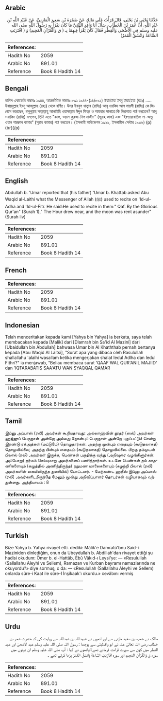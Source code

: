 ## Arabic


<div dir="rtl" lang="ar" style={{fontSize:'larger',backgroundColor:'#f8f9fa',padding:20}}>
حَدَّثَنَا يَحْيَى بْنُ يَحْيَى، قَالَ قَرَأْتُ عَلَى مَالِكٍ عَنْ ضَمْرَةَ بْنِ سَعِيدٍ الْمَازِنِيِّ، عَنْ عُبَيْدِ اللَّهِ بْنِ عَبْدِ اللَّهِ، أَنَّ عُمَرَ بْنَ الْخَطَّابِ، سَأَلَ أَبَا وَاقِدٍ اللَّيْثِيَّ مَا كَانَ يَقْرَأُ بِهِ رَسُولُ اللَّهِ صلى الله عليه وسلم فِي الأَضْحَى وَالْفِطْرِ فَقَالَ كَانَ يَقْرَأُ فِيهِمَا بِـ ‏(‏ ق وَالْقُرْآنِ الْمَجِيدِ‏)‏ وَ ‏(‏ اقْتَرَبَتِ السَّاعَةُ وَانْشَقَّ الْقَمَرُ‏)‏
</div>
<div style={{backgroundColor:'#f8f9fa',padding:20, marginBottom: 10}}><table> <thead> <tr> <th>References:</th> <th></th> </tr> </thead> <tbody><tr><td>Hadith No</td><td>2059</td></tr><tr><td>Arabic No</td><td>891.01</td></tr><tr><td>Reference</td><td>Book 8 Hadith 14</td></tr></tbody></table></div>

## Bengali


<div dir="ltr" lang="bn" style={{fontSize:'larger',backgroundColor:'#f8f9fa',padding:20}}>
হাদিস একাডেমি নাম্বারঃ ১৯৪৪, আন্তর্জাতিক নাম্বারঃ ৮৯১ ১৯৪৪-(১৪/৮৯১) ইয়াহইয়া ইবনু ইয়াহইয়া (রহঃ) ..... উবায়দুল্লাহ ইবনু আবদুল্লাহ (রহঃ) থেকে বর্ণিত। উমর ইবনুল খাত্ত্বাব (রাযিঃ) আবূ ওয়কিদ আল লায়সী (রাযিঃ) কে জিজ্ঞেস করেছেন, রসূলুল্লাহ সাল্লাল্লাহু আলাইহি ওয়াসাল্লাম ঈদুল ফিত্বর ও আযহার সালাতে কি কিরআত পাঠ করতেন? আবূ ওয়াকিদ (রাযিঃ) বললেন, তিনি এতে "কাফ, ওয়াল কুরআ-নিল মাজীদ" (সূরাহ কাফ) এবং "ইক্বতারাবাতিস সা-আতু ওয়ান শাক্বক্বাল কামার" (সূরাহ কামার) পাঠ করতেন। (ইসলামী ফাউন্ডেশন ১৯২৯, ইসলামীক সেন্টার ১৯৩৬) (p)(br)(/p)
</div>
<div style={{backgroundColor:'#f8f9fa',padding:20, marginBottom: 10}}><table> <thead> <tr> <th>References:</th> <th></th> </tr> </thead> <tbody><tr><td>Hadith No</td><td>2059</td></tr><tr><td>Arabic No</td><td>891.01</td></tr><tr><td>Reference</td><td>Book 8 Hadith 14</td></tr></tbody></table></div>

## English


<div dir="ltr" lang="en" style={{fontSize:'larger',backgroundColor:'#f8f9fa',padding:20}}>
Abdullah b. 'Umar reported that (his father) 'Umar b. Khattab asked Abu Waqid al-Laithi what the Messenger of Allah (ﷺ) used to recite on 'Id-ul-Adha and 'Id-ul-Fitr. He said:He used to recite in them:" Qaf. By the Glorious Qur'an" (Surah 1)," The Hour drew near, and the moon was rent asunder" (Surah liv)
</div>
<div style={{backgroundColor:'#f8f9fa',padding:20, marginBottom: 10}}><table> <thead> <tr> <th>References:</th> <th></th> </tr> </thead> <tbody><tr><td>Hadith No</td><td>2059</td></tr><tr><td>Arabic No</td><td>891.01</td></tr><tr><td>Reference</td><td>Book 8 Hadith 14</td></tr></tbody></table></div>

## French


<div dir="ltr" lang="fr" style={{fontSize:'larger',backgroundColor:'#f8f9fa',padding:20}}>

</div>
<div style={{backgroundColor:'#f8f9fa',padding:20, marginBottom: 10}}><table> <thead> <tr> <th>References:</th> <th></th> </tr> </thead> <tbody><tr><td>Hadith No</td><td>2059</td></tr><tr><td>Arabic No</td><td>891.01</td></tr><tr><td>Reference</td><td>Book 8 Hadith 14</td></tr></tbody></table></div>

## Indonesian


<div dir="ltr" lang="id" style={{fontSize:'larger',backgroundColor:'#f8f9fa',padding:20}}>
Telah menceritakan kepada kami [Yahya bin Yahya] ia berkata, saya telah membacakan kepada [Malik] dari [Dlamrah bin Sa'id Al Mazini] dari [Ubaidullah bin Abdullah] bahwasa Umar bin Al Khaththab pernah bertanya kepada [Abu Waqid Al Laitsi], "Surat apa yang dibaca oleh Rasulullah shallallahu 'alaihi wasallam ketika mengerjakan shalat Iedul Adlha dan Iedul Fithri?" ia menjawab, "Beliau membaca surat 'QAAF WAL QUR'ANIL MAJIID' dan 'IQTARABATIS SAA'ATU WAN SYAQQAL QAMAR
</div>
<div style={{backgroundColor:'#f8f9fa',padding:20, marginBottom: 10}}><table> <thead> <tr> <th>References:</th> <th></th> </tr> </thead> <tbody><tr><td>Hadith No</td><td>2059</td></tr><tr><td>Arabic No</td><td>891.01</td></tr><tr><td>Reference</td><td>Book 8 Hadith 14</td></tr></tbody></table></div>

## Tamil


<div dir="ltr" lang="ta" style={{fontSize:'larger',backgroundColor:'#f8f9fa',padding:20}}>
இப்னு அப்பாஸ் (ரலி) அவர்கள் கூறியதாவது: அல்லாஹ்வின் தூதர் (ஸல்) அவர்கள் ஹஜ்ஜுப் பெருநாள் அன்றோ அல்லது நோன்புப் பெருநாள் அன்றோ புறப்பட்டுச் சென்று இரண்டு ரக்அத்கள் (மட்டுமே) தொழுதார்கள். அதற்கு முன்பும் எதையும் (கூடுதலாகத்) தொழவில்லை; அதற்கு பின்பும் எதையும் (கூடுதலாகத்) தொழவில்லை. பிறகு தம்முடன் பிலால் (ரலி) அவர்கள் இருக்க, பெண்கள் பகுதிக்கு வந்து (அறிவுரை வழங்கினார்கள். அப்போது) தர்மம் செய்யுமாறு அவர்களைப் பணித்தார்கள். உடனே பெண்கள் தம் காதணிகளையும் (கழுத்தில் அணிந்திருந்த) நறுமண மாலைகளையும் (கழற்றி பிலால் (ரலி) அவர்களின் கையிலிருந்த துணியில்) போட்டனர். - மேற்கண்ட ஹதீஸ் இப்னு அப்பாஸ் (ரலி) அவர்களிடமிருந்தே மேலும் மூன்று அறிவிப்பாளர் தொடர்கள் வழியாகவும் வந்துள்ளது. அத்தியாயம் : 8
</div>
<div style={{backgroundColor:'#f8f9fa',padding:20, marginBottom: 10}}><table> <thead> <tr> <th>References:</th> <th></th> </tr> </thead> <tbody><tr><td>Hadith No</td><td>2059</td></tr><tr><td>Arabic No</td><td>891.01</td></tr><tr><td>Reference</td><td>Book 8 Hadith 14</td></tr></tbody></table></div>

## Turkish


<div dir="ltr" lang="tr" style={{fontSize:'larger',backgroundColor:'#f8f9fa',padding:20}}>
Bize Yahya b. Yahya rivayet etti. dediki: Mâlik'e Damratü'bnu Said-i Maziniden dinlediğim, onun da Ubeydullah b. Abdillah'dan rivayet ettiği şu hadisi okudum: Ömer b. el-Hattâb, Ebû Vâkıd-ı Leysi'ye: — «Resulullah (Sallallahu Aleyhi ve Sellem), Ramazan ve Kurban bayramı namazlarında ne okuyordu?» diye sormuş; o da: — «Resulullah (Sallallahu Aleyhi ve Sellem) onlarda sûre-i Kaat ile sûre-l İnşikaak'ı okurdu.» cevâbını vermiş
</div>
<div style={{backgroundColor:'#f8f9fa',padding:20, marginBottom: 10}}><table> <thead> <tr> <th>References:</th> <th></th> </tr> </thead> <tbody><tr><td>Hadith No</td><td>2059</td></tr><tr><td>Arabic No</td><td>891.01</td></tr><tr><td>Reference</td><td>Book 8 Hadith 14</td></tr></tbody></table></div>

## Urdu


<div dir="rtl" lang="ur" style={{fontSize:'larger',backgroundColor:'#f8f9fa',padding:20}}>
مالک نے ضمرہ بن سعید مازنی سے اور انھوں نے عبیداللہ بن عبداللہ سے روایت کی کہ حضرت عمر بن خطاب رضی اللہ تعالیٰ عنہ نے ابو واقدلیثی سے پوچھا : رسول اللہ صلی اللہ علیہ وسلم عید الاضحیٰ اور عید الفطر میں کون سی سورت قراءت فرماتے تھے؟توانھوں نے کہا : آپ صلی اللہ علیہ وسلم ان دونوں میں سورہ ق وَالْقُرْ‌آنِ الْمَجِيدِ اور سورہ اقْتَرَ‌بَتِ السَّاعَةُ وَانشَقَّ الْقَمَرُ‌ پڑھا کرتے تھے ۔
</div>
<div style={{backgroundColor:'#f8f9fa',padding:20, marginBottom: 10}}><table> <thead> <tr> <th>References:</th> <th></th> </tr> </thead> <tbody><tr><td>Hadith No</td><td>2059</td></tr><tr><td>Arabic No</td><td>891.01</td></tr><tr><td>Reference</td><td>Book 8 Hadith 14</td></tr></tbody></table></div>